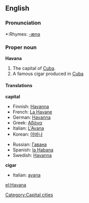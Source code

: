 {{wikipedia}}
==English==

===Pronunciation===
*:Rhymes: [[Rhymes:English:-ænə|-ænə]]

===Proper noun===
'''Havana'''

# The capital of [[Cuba]].
# A famous cigar produced in [[Cuba]]

====Translations====
'''capital'''
{{top}}
*Finnish: [[Havanna]]
*French: [[La Havane]] {{f}}
*German: [[Havanna]] {{f}}
*Greek: [[Αβάνα]]
*Italian: [[L'Avana]] {{f}}
*Korean: [[아바나]] {{f}}
{{mid}}
*Russian: [[Гавана]] {{f}}
*Spanish: [[la Habana]] {{f}}
*Swedish: [[Havanna]]
{{bottom}}

'''cigar'''
{{top}}
*Italian: [[avana]] {{m}}
{{mid}}
{{bottom}}

[[Category:Capital cities]]

[[el:Havana]]